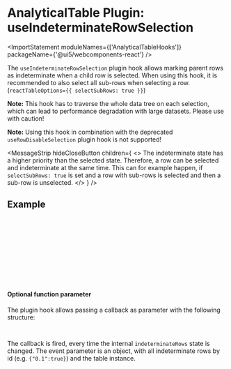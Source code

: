 
<Meta title="Data Display / AnalyticalTable / Plugin Hooks / useIndeterminateRowSelection" />

# AnalyticalTable Plugin: useIndeterminateRowSelection

<ImportStatement moduleNames={['AnalyticalTableHooks']} packageName={'@ui5/webcomponents-react'} />

The `useIndeterminateRowSelection` plugin hook allows marking parent rows as indeterminate when a child row is selected.
When using this hook, it is recommended to also select all sub-rows when selecting a row. (`reactTableOptions={{ selectSubRows: true }}`)

**Note:** This hook has to traverse the whole data tree on each selection, which can lead to performance degradation with large datasets. Please use with caution!

**Note:** Using this hook in combination with the deprecated `useRowDisableSelection` plugin hook is not supported!

<MessageStrip
  hideCloseButton
  children={
    <>
      The indeterminate state has a higher priority than the selected state. Therefore, a row can be selected and
      indeterminate at the same time. This can for example happen, if <code>selectSubRows: true</code> is set and a row
      with sub-rows is selected and then a sub-row is unselected.
    </>
  }
/>

## Example

<Canvas sourceState="none" of={ComponentStories.PluginIndeterminateRowSelection} />

```jsx
const tableHooks = [AnalyticalTableHooks.useIndeterminateRowSelection()]; // should be memoized

<AnalyticalTable
  selectionMode={AnalyticalTableSelectionMode.Multiple}
  data={data}
  columns={columns}
  isTreeTable
  tableHooks={tableHooks}
  reactTableOptions={{ selectSubRows: true }}
/>
```

#### Optional function parameter

The plugin hook allows passing a callback as parameter with the following structure:

```js
({indeterminateRowsById, tableInstance}) => void;
```

The callback is fired, every time the internal `indeterminateRows` state is changed.
The event parameter is an object, with all indeterminate rows by id (e.g. `{"0.1":true}`) and the table instance.

<Footer />
